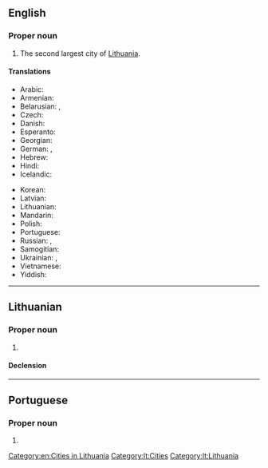 ==English==
{{wikipedia}}

===Proper noun===
{{en-proper noun}}

# The second largest city of [[Lithuania]].

====Translations====
{{trans-top|city}}
* Arabic: {{t-needed|ar}}
* Armenian: {{t|hy|Կաունաս}}
* Belarusian: {{t|be|Koўнa|n|tr=Kóŭna}}, {{t|be|Каўнас|m|tr=Káŭnas}}
* Czech: {{t|cs|Kaunas|m}}
* Danish: {{t|da|Kaunas}}
* Esperanto: {{t|eo|Kaŭno}}
* Georgian: {{t|ka|კაუნასი|sc=Geor}}
* German: {{t+|de|Kauen|n}}, {{t+|de|Kaunas|n}}
* Hebrew: {{t-needed|he}}
* Hindi: {{t-needed|hi}}
* Icelandic: {{t-needed|is}}
{{trans-mid}}
* Korean: {{t|ko|카우나스|sc=Kore}}
* Latvian: {{t|lv|Kauņa}}
* Lithuanian: {{t+|lt|Kaunas|m}}
* Mandarin: {{t|cmn|考那斯|sc=Hani}}
* Polish: {{t|pl|Kowno|n}}
* Portuguese: {{t|pt|Kaunas|f}}
* Russian: {{t+|ru|Ка́унас|m}}, {{qualifier|obsolete}} {{t|ru|Ко́вно|n}}
* Samogitian: {{t|sgs|Kauns}}
* Ukrainian: {{t|uk|Каунас|m|tr=Káunas}}, {{qualifier|obsolete}} {{t|uk|Ковно|tr=Kóvno}}
* Vietnamese: {{t-needed|vi}}
* Yiddish: {{t|yi|קאָוונע|sc=Hebr|f}}
{{trans-bottom}}

[[Category:en:Cities in Lithuania]]

----

==Lithuanian==
{{wikipedia|lang=lt}}

===Proper noun===
{{lt-proper noun|m}}

# {{l|en|Kaunas}}

====Declension====
{{lt-proper-noun-m-as|Kaun}}

[[Category:lt:Cities]]
[[Category:lt:Lithuania]]

----

==Portuguese==

===Proper noun===
{{pt-proper noun|f}}

# {{place|pt|city|c/Lithuania|t1=Kaunas}}